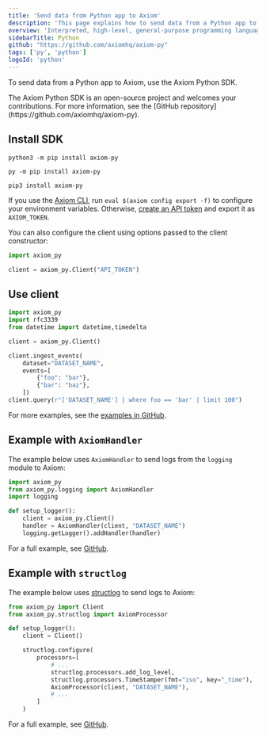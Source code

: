 ```yaml
---
title: 'Send data from Python app to Axiom'
description: 'This page explains how to send data from a Python app to Axiom.'
overview: 'Interpreted, high-level, general-purpose programming language'
sidebarTitle: Python
github: "https://github.com/axiomhq/axiom-py"
tags: ['py', 'python']
logoId: 'python'
---
```



To send data from a Python app to Axiom, use the Axiom Python SDK.

<Note>
The Axiom Python SDK is an open-source project and welcomes your contributions. For more information, see the [GitHub repository](https://github.com/axiomhq/axiom-py).
</Note>

<Prerequisites />

## Install SDK

<CodeGroup>

```shell Linux / MacOS
python3 -m pip install axiom-py
```

```shell Windows
py -m pip install axiom-py
```

```shell pip
pip3 install axiom-py
```

</CodeGroup>

If you use the [Axiom CLI](/reference/cli), run `eval $(axiom config export -f)` to configure your environment variables. Otherwise, [create an API token](/reference/tokens) and export it as `AXIOM_TOKEN`.

You can also configure the client using options passed to the client constructor:

```py
import axiom_py

client = axiom_py.Client("API_TOKEN")
```

## Use client

```py
import axiom_py
import rfc3339
from datetime import datetime,timedelta

client = axiom_py.Client()

client.ingest_events(
    dataset="DATASET_NAME",
    events=[
        {"foo": "bar"},
        {"bar": "baz"},
    ])
client.query(r"['DATASET_NAME'] | where foo == 'bar' | limit 100")
```

For more examples, see the [examples in GitHub](https://github.com/axiomhq/axiom-py/tree/main/examples/client_example.py).

## Example with `AxiomHandler`

The example below uses `AxiomHandler` to send logs from the `logging` module to Axiom:

```python
import axiom_py
from axiom_py.logging import AxiomHandler
import logging

def setup_logger():
    client = axiom_py.Client()
    handler = AxiomHandler(client, "DATASET_NAME")
    logging.getLogger().addHandler(handler)
```

For a full example, see [GitHub](https://github.com/axiomhq/axiom-py/tree/main/examples/logger_example.py).

## Example with `structlog`

The example below uses [structlog](https://github.com/hynek/structlog) to send logs to Axiom:

```python
from axiom_py import Client
from axiom_py.structlog import AxiomProcessor

def setup_logger():
    client = Client()

    structlog.configure(
        processors=[
            # ...
            structlog.processors.add_log_level,
            structlog.processors.TimeStamper(fmt="iso", key="_time"),
            AxiomProcessor(client, "DATASET_NAME"),
            # ...
        ]
    )
```

For a full example, see [GitHub](https://github.com/axiomhq/axiom-py/tree/main/examples/structlog_example.py).

